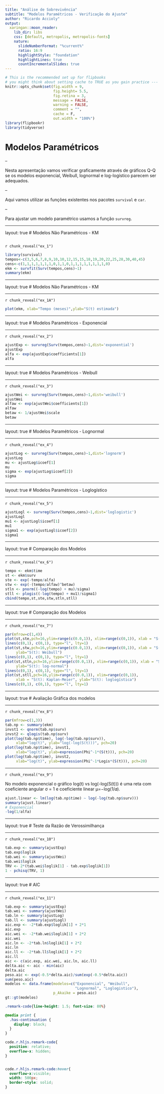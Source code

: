 ```yaml
---
title: "Análise de Sobrevivência"
subtitle: "Modelos Paramétricos - Verificação do Ajuste"
author: "Ricardo Accioly"
output:
  xaringan::moon_reader:
    lib_dir: libs
    css: [default, metropolis, metropolis-fonts]
    nature:
      slideNumberFormat: "%current%"
      ratio: 16:9
      highlightStyle: "foundation"
      highlightLines: true
      countIncrementalSlides: true
---
```



```r
# This is the recommended set up for flipbooks
# you might think about setting cache to TRUE as you gain practice --- building flipbooks from scratch can be time consuming
knitr::opts_chunk$set(fig.width = 9, 
                      fig.height= 5.5,  
                      fig.retina = 3, 
                      message = FALSE, 
                      warning = FALSE, 
                      comment = "", 
                      cache = F, 
                      out.width = "100%")
library(flipbookr)
library(tidyverse)
```


# Modelos Paramétricos

--

Nesta apresentação vamos verificar graficamente  através de gráficos Q-Q se os modelos exponencial, Weibull, lognormal e log-logístico parecem ser adequados. 

--

Aqui vamos utilizar as funções existentes nos pacotes `survival` e `car`. 

--

Para ajustar um modelo paramétrico usamos a função `survreg`.

---

layout: true
# Modelos Não Paramétricos - KM


<!-- get a flipbook version of the my_cars code chunk - pauses are where parentheses are balanced -->
---

`r chunk_reveal("ex_1")`

```r
library(survival)
tempos<-c(3,5,6,7,8,9,10,10,12,15,15,18,19,20,22,25,28,30,40,45)
cens<-c(1,1,1,1,1,1,1,0,1,1,0,1,1,1,1,1,1,1,1,0)
ekm <- survfit(Surv(tempos,cens)~1)
summary(ekm)
```

---

layout: true
# Modelos Não Paramétricos - KM

---

`r chunk_reveal("ex_1A")`

```r
plot(ekm, xlab="Tempo (meses)",ylab="S(t) estimada")
```

---

layout: true
# Modelos Paramétricos - Exponencial

---

`r chunk_reveal("ex_2")`

```r
ajustExp <- survreg(Surv(tempos,cens)~1,dist='exponential')
ajustExp
alfa <- exp(ajustExp$coefficients[1])
alfa
```

---

layout: true
# Modelos Paramétricos - Weibull

---

`r chunk_reveal("ex_3")`

```r
ajustWei <- survreg(Surv(tempos,cens)~1,dist='weibull')
ajustWei
alfaw <- exp(ajustWei$coefficients[1])
alfaw
betaw <- 1/ajustWei$scale
betaw
```


---

layout: true
# Modelos Paramétricos - Lognormal

---

`r chunk_reveal("ex_4")`

```r
ajustLog <- survreg(Surv(tempos,cens)~1,dist='lognorm')
ajustLog
mu <- ajustLog$icoef[1]
mu
sigma <- exp(ajustLog$icoef[2])
sigma
```

---

layout: true
# Modelos Paramétricos - Loglogístico

---

`r chunk_reveal("ex_5")`

```r
ajustLogl <- survreg(Surv(tempos,cens)~1,dist='loglogistic')
ajustLogl
mu1 <- ajustLogl$icoef[1]
mu1
sigma1 <- exp(ajustLogl$icoef[2])
sigma1
```

---

layout: true
# Comparação dos Modelos 

---

`r chunk_reveal("ex_6")`

```r
tempo <- ekm$time
st <- ekm$surv
ste <- exp(-tempo/alfa)
stw <- exp(-(tempo/alfaw)^betaw)
stln <- pnorm((-log(tempo) + mu)/sigma)
stll <- plogis((-log(tempo) + mu1)/sigma1)
cbind(tempo,st,ste,stw,stln,stll)
```

---

layout: true
#  Comparação dos Modelos  

---

`r chunk_reveal("ex_7")`

```r
par(mfrow=c(1,4))
plot(st,ste,pch=16,ylim=range(c(0.0,1)), xlim=range(c(0,1)), xlab = "S(t): Kaplan-Meier", ylab="S(t): exponencial")
lines(c(0,1), c(0,1), type="l", lty=1)
plot(st,stw,pch=16,ylim=range(c(0.0,1)), xlim=range(c(0,1)), xlab = "S(t): Kaplan-Meier",
     ylab="S(t): Weibull")
lines(c(0,1), c(0,1), type="l", lty=1)
plot(st,stln,pch=16,ylim=range(c(0.0,1)), xlim=range(c(0,1)), xlab = "S(t): Kaplan-Meier",
     ylab="S(t): log-normal")
lines(c(0,1), c(0,1), type="l", lty=1)
plot(st,stll,pch=16,ylim=range(c(0.0,1)), xlim=range(c(0,1)), 
     xlab = "S(t): Kaplan-Meier", ylab="S(t): loglogística")
lines(c(0,1), c(0,1), type="l", lty=1)
```

---

layout: true
#  Avaliação Gráfica dos modelos 

---

`r chunk_reveal("ex_8")`

```r
par(mfrow=c(1,3))
tab.np <- summary(ekm)
invst1 <- qnorm(tab.np$surv)
invst2 <- qlogis(tab.np$surv) 
plot(log(tab.np$time), log(-log(tab.np$surv)),
     xlab="log(t)", ylab="log(-log(S(t)))", pch=20)
plot(log(tab.np$time), invst1,
     xlab="log(t)", ylab=expression(Phi^-1*(S(t))), pch=20)
plot(log(tab.np$time), invst2,
     xlab="log(t)", ylab=expression(Phi^-1*Logis*(S(t))), pch=20)
```

---

`r chunk_reveal("ex_9")`

No modelo exponencial o gráfico log(t) vs log(-log(S(t))) é uma reta com coeficiente angular σ = 1 e coeficiente linear µ=−log⁡(1/𝛼).


```r
ajust.linear <- lm(log(tab.np$time) ~ log(-log(tab.np$surv)))
summary(ajust.linear)
# Exponencial
-log(1/alfa)

```

---

layout: true
#  Teste da Razão de Verossimilhança 

---

`r chunk_reveal("ex_10")`

```r
tab.exp <- summary(ajustExp)
tab.exp$loglik
tab.wei <- summary(ajustWei)
tab.wei$loglik
TRV <- 2*(tab.wei$loglik[1] - tab.exp$loglik[1])
1 - pchisq(TRV, 1)
```


---

layout: true
#  AIC 

---

`r chunk_reveal("ex_11")`

```r
tab.exp <- summary(ajustExp)
tab.wei <- summary(ajustWei)
tab.ln <- summary(ajustLog)
tab.ll <- summary(ajustLogl)
aic.exp <- -2*tab.exp$loglik[1] + 2*1
aic.exp
aic.wei <- -2*tab.wei$loglik[1] + 2*2
aic.wei
aic.ln <- -2*tab.ln$loglik[1] + 2*2
aic.ln
aic.ll <- -2*tab.ll$loglik[1] + 2*2
aic.ll
aic <- c(aic.exp, aic.wei, aic.ln, aic.ll)
delta.aic <- aic - min(aic)
delta.aic
peso.aic <- exp(-0.5*delta.aic)/sum(exp(-0.5*delta.aic))
sum(peso.aic)
modelos <- data.frame(modelos=c("Exponencial", "Weibull",
                                "Lognormal", "Loglogistico"),
                      p_Akaike = peso.aic)
gt::gt(modelos)

```




<!-- adjust font size in this css code chunk, currently 80 -->

```css
.remark-code{line-height: 1.5; font-size: 80%}

@media print {
  .has-continuation {
    display: block;
  }
}

code.r.hljs.remark-code{
  position: relative;
  overflow-x: hidden;
}


code.r.hljs.remark-code:hover{
  overflow-x:visible;
  width: 500px;
  border-style: solid;
}
```



